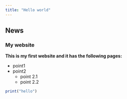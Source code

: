 ```yaml
---
title: "Hello world"
---
```


## News

### My website

**This is my first website and it has the following pages:**

- point1
- point2
  - point 2.1
  - point 2.2
  
```r
print("hello")
```